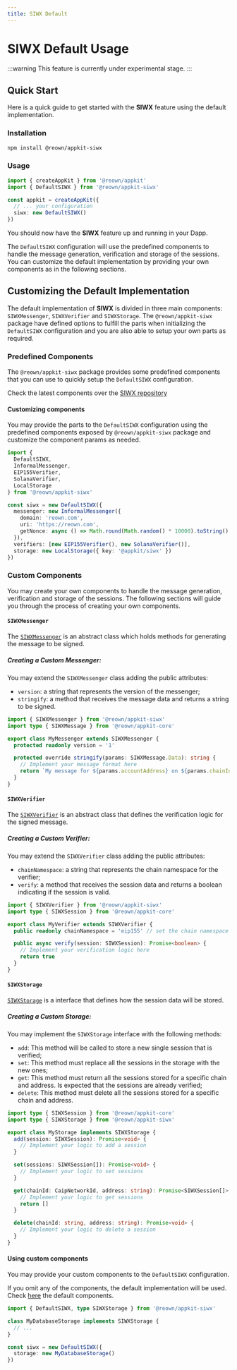 ---
title: SIWX Default
---

# SIWX Default Usage

:::warning
This feature is currently under experimental stage.
:::

## Quick Start

Here is a quick guide to get started with the **SIWX** feature using the default implementation.

### Installation

```bash npm2yarn
npm install @reown/appkit-siwx
```

### Usage

```ts
import { createAppKit } from '@reown/appkit'
import { DefaultSIWX } from '@reown/appkit-siwx'

const appkit = createAppKit({
  // ... your configuration
  siwx: new DefaultSIWX()
})
```

You should now have the **SIWX** feature up and running in your Dapp.

The `DefaultSIWX` configuration will use the predefined components to handle the message generation, verification and storage of the sessions. You can customize the default implementation by providing your own components as in the following sections.

## Customizing the Default Implementation

The default implementation of **SIWX** is divided in three main components: `SIWXMessenger`, `SIWXVerifier` and `SIWXStorage`. The `@reown/appkit-siwx` package have defined options to fulfill the parts when initializing the `DefaultSIWX` configuration and you are also able to setup your own parts as required.

### Predefined Components

The `@reown/appkit-siwx` package provides some predefined components that you can use to quickly setup the `DefaultSIWX` configuration.

Check the latest components over the [SIWX repository](https://github.com/reown-com/appkit/tree/main/packages/siwx)

#### Customizing components

You may provide the parts to the `DefaultSIWX` configuration using the predefined components exposed by `@reown/appkit-siwx` package and customize the component params as needed.

```ts
import {
  DefaultSIWX,
  InformalMessenger,
  EIP155Verifier,
  SolanaVerifier,
  LocalStorage
} from '@reown/appkit-siwx'

const siwx = new DefaultSIWX({
  messenger: new InformalMessenger({
    domain: 'reown.com',
    uri: 'https://reown.com',
    getNonce: async () => Math.round(Math.random() * 10000).toString()
  }),
  verifiers: [new EIP155Verifier(), new SolanaVerifier()],
  storage: new LocalStorage({ key: '@appkit/siwx' })
})
```

### Custom Components

You may create your own components to handle the message generation, verification and storage of the sessions. The following sections will guide you through the process of creating your own components.

#### `SIWXMessenger`

The [`SIWXMessenger`](https://github.com/reown-com/appkit/blob/main/packages/siwx/src/core/SIWXMessenger.ts) is an abstract class which holds methods for generating the message to be signed.

##### Creating a Custom Messenger:

You may extend the `SIWXMessenger` class adding the public attributes:

- `version`: a string that represents the version of the messenger;
- `stringify`: a method that receives the message data and returns a string to be signed.

```ts
import { SIWXMessenger } from '@reown/appkit-siwx'
import type { SIWXMessage } from '@reown/appkit-core'

export class MyMessenger extends SIWXMessenger {
  protected readonly version = '1'

  protected override stringify(params: SIWXMessage.Data): string {
    // Implement your message format here
    return `My message for ${params.accountAddress} on ${params.chainId}`
  }
}
```

#### `SIWXVerifier`

The [`SIWXVerifier`](https://github.com/reown-com/appkit/blob/main/packages/siwx/src/core/SIWXVerifier.ts) is an abstract class that defines the verification logic for the signed message.

##### Creating a Custom Verifier:

You may extend the `SIWXVerifier` class adding the public attributes:

- `chainNamespace`: a string that represents the chain namespace for the verifier;
- `verify`: a method that receives the session data and returns a boolean indicating if the session is valid.

```ts
import { SIWXVerifier } from '@reown/appkit-siwx'
import type { SIWXSession } from '@reown/appkit-core'

export class MyVerifier extends SIWXVerifier {
  public readonly chainNamespace = 'eip155' // set the chain namespace for your verifier

  public async verify(session: SIWXSession): Promise<boolean> {
    // Implement your verification logic here
    return true
  }
}
```

#### `SIWXStorage`

[`SIWXStorage`](https://github.com/reown-com/appkit/blob/main/packages/siwx/src/core/SIWXStorage.ts) is a interface that defines how the session data will be stored.

##### Creating a Custom Storage:

You may implement the `SIWXStorage` interface with the following methods:

- `add`: This method will be called to store a new single session that is verified;
- `set`: This method must replace all the sessions in the storage with the new ones;
- `get`: This method must return all the sessions stored for a specific chain and address. Is expected that the sessions are already verified;
- `delete`: This method must delete all the sessions stored for a specific chain and address.

```ts
import type { SIWXSession } from '@reown/appkit-core'
import type { SIWXStorage } from '@reown/appkit-siwx'

export class MyStorage implements SIWXStorage {
  add(session: SIWXSession): Promise<void> {
    // Implement your logic to add a session
  }

  set(sessions: SIWXSession[]): Promise<void> {
    // Implement your logic to set sessions
  }

  get(chainId: CaipNetworkId, address: string): Promise<SIWXSession[]> {
    // Implement your logic to get sessions
    return []
  }

  delete(chainId: string, address: string): Promise<void> {
    // Implement your logic to delete a session
  }
}
```

#### Using custom components

You may provide your custom components to the `DefaultSIWX` configuration.

If you omit any of the components, the default implementation will be used. Check [here](https://github.com/reown-com/appkit/blob/main/packages/siwx/src/configs/DefaultSIWX.ts) the default components.

```ts
import { DefaultSIWX, type SIWXStorage } from '@reown/appkit-siwx'

class MyDatabaseStorage implements SIWXStorage {
  // ...
}

const siwx = new DefaultSIWX({
  storage: new MyDatabaseStorage()
})
```
